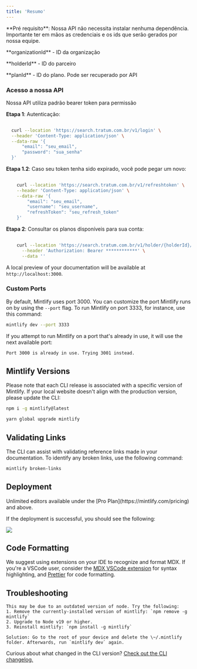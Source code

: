 ```yaml
---
title: 'Resumo'
---
```


<Info>
  **Pré requisito**: Nossa API não necessita instalar nenhuma dependência. <br />
  Importante ter em mãos as credenciais e os ids que serão gerados por nossa equipe. <br />
  <p>**organizationId** - ID da organização</p>
  <p>**holderId** - ID do parceiro</p>
  <p>**planId** - ID do plano. Pode ser recuperado por API</p>
</Info>

### Acesso a nossa API

Nossa API utiliza padrão bearer token para permissão

**Etapa 1**: Autenticação:

<CodeGroup>

  ```bash cURL
    
    curl --location 'https://search.tratum.com.br/v1/login' \
    --header 'Content-Type: application/json' \
    --data-raw '{
        "email": "seu_email",
        "password": "sua_senha"
    }'

  ```
</CodeGroup>

**Etapa 1.2**: Caso seu token tenha sido expirado, você pode pegar um novo:

```bash cURL
  
    curl --location 'https://search.tratum.com.br/v1/refreshtoken' \
    --header 'Content-Type: application/json' \
    --data-raw '{
        "email": "seu_email",
        "username": "seu_username",
        "refreshToken": "seu_refresh_token"
    }'

  ```

**Etapa 2**: Consultar os planos disponíveis para sua conta:

```bash cURL
    
    curl --location 'https://search.tratum.com.br/v1/holder/{holderId}/organization/{organizationId}/balance' \
      --header 'Authorization: Bearer ************' \
      --data ''

  ```

A local preview of your documentation will be available at `http://localhost:3000`.

### Custom Ports

By default, Mintlify uses port 3000. You can customize the port Mintlify runs on by using the `--port` flag. To run Mintlify on port 3333, for instance, use this command:

```bash
mintlify dev --port 3333
```

If you attempt to run Mintlify on a port that's already in use, it will use the next available port:

```md
Port 3000 is already in use. Trying 3001 instead.
```

## Mintlify Versions

Please note that each CLI release is associated with a specific version of Mintlify. If your local website doesn't align with the production version, please update the CLI:

<CodeGroup>

```bash npm
npm i -g mintlify@latest
```

```bash yarn
yarn global upgrade mintlify
```

</CodeGroup>

## Validating Links

The CLI can assist with validating reference links made in your documentation. To identify any broken links, use the following command:

```bash
mintlify broken-links
```

## Deployment

<Tip>
  Unlimited editors available under the [Pro
  Plan](https://mintlify.com/pricing) and above.
</Tip>

If the deployment is successful, you should see the following:

<Frame>
  <img src="/images/checks-passed.png" style={{ borderRadius: '0.5rem' }} />
</Frame>

## Code Formatting

We suggest using extensions on your IDE to recognize and format MDX. If you're a VSCode user, consider the [MDX VSCode extension](https://marketplace.visualstudio.com/items?itemName=unifiedjs.vscode-mdx) for syntax highlighting, and [Prettier](https://marketplace.visualstudio.com/items?itemName=esbenp.prettier-vscode) for code formatting.

## Troubleshooting

<AccordionGroup>
  <Accordion title='Error: Could not load the "sharp" module using the darwin-arm64 runtime'>

    This may be due to an outdated version of node. Try the following:
    1. Remove the currently-installed version of mintlify: `npm remove -g mintlify`
    2. Upgrade to Node v19 or higher.
    3. Reinstall mintlify: `npm install -g mintlify`
  </Accordion>

  <Accordion title="Issue: Encountering an unknown error">
  
    Solution: Go to the root of your device and delete the \~/.mintlify folder. Afterwards, run `mintlify dev` again.
  </Accordion>
</AccordionGroup>

Curious about what changed in the CLI version? [Check out the CLI changelog.](https://www.npmjs.com/package/mintlify?activeTab=versions)
